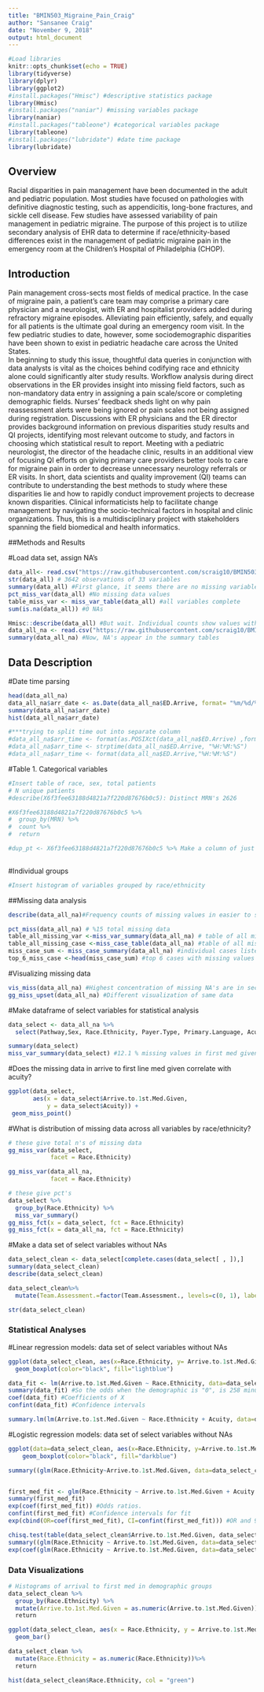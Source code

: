 ```yaml
---
title: "BMIN503_Migraine_Pain_Craig"
author: "Sansanee Craig"
date: "November 9, 2018"
output: html_document
---
```


```r
#Load libraries
knitr::opts_chunk$set(echo = TRUE)
library(tidyverse)
library(dplyr)
library(ggplot2)
#install.packages("Hmisc") #descriptive statistics package
library(Hmisc)
#install.packages("naniar") #missing variables package
library(naniar)
#install.packages("tableone") #categorical variables package
library(tableone)
#install.packages("lubridate") #date time package
library(lubridate)
```
## Overview
Racial disparities in pain management have been documented in the adult and pediatric population. Most studies have focused on pathologies with definitive diagnostic testing, such as appendicitis, long-bone fractures, and sickle cell disease. Few studies have assessed variability of pain management in pediatric migraine. The purpose of this project is to utilize secondary analysis of EHR data to determine if race/ethnicity-based differences exist in the management of pediatric migraine pain in the emergency room at the Children’s Hospital of Philadelphia (CHOP). 

## Introduction
Pain management cross-sects most fields of medical practice. In the case of migraine pain, a patient’s care team may comprise a primary care physician and a neurologist, with ER and hospitalist providers added during refractory migraine episodes. Alleviating pain efficiently, safely, and equally for all patients is the ultimate goal during an emergency room visit. In the few pediatric studies to date, however, some sociodemographic disparities have been shown to exist in pediatric headache care across the United States.  
In beginning to study this issue, thoughtful data queries in conjunction with data analysts is vital as the choices behind codifying race and ethnicity alone could significantly alter study results. Workflow analysis during direct observations in the ER provides insight into missing field factors, such as non-mandatory data entry in assigning a pain scale/score or completing demographic fields. Nurses’ feedback sheds light on why pain reassessment alerts were being ignored or pain scales not being assigned during registration. Discussions with ER physicians and the ER director provides background information on previous disparities study results and QI projects, identifying most relevant outcome to study, and factors in choosing which statistical result to report. Meeting with a pediatric neurologist, the director of the headache clinic, results in an additional view of focusing QI efforts on giving primary care providers better tools to care for migraine pain in order to decrease unnecessary neurology referrals or ER visits. 
In short, data scientists and quality improvement (QI) teams can contribute to understanding the best methods to study where these disparities lie and how to rapidly conduct improvement projects to decrease known disparities. Clinical informaticists help to facilitate change management by navigating the socio-technical factors in hospital and clinic organizations. Thus, this is a multidisciplinary project with stakeholders spanning the field biomedical and health informatics.

##Methods and Results

#Load data set, assign NA's
```r
data_all<- read.csv("https://raw.githubusercontent.com/scraig10/BMIN503_Final_Project/master/data_all_11_28_2018.csv", header=TRUE)
str(data_all) # 3642 observations of 33 variables
summary(data_all) #First glance, it seems there are no missing variables. 
pct_miss_var(data_all) #No missing data values
table_miss_var <- miss_var_table(data_all) #all variables complete 
sum(is.na(data_all)) #0 NAs

Hmisc::describe(data_all) #But wait. Individual counts show values with blanks and dashes
data_all_na <- read.csv("https://raw.githubusercontent.com/scraig10/BMIN503_Final_Project/master/data_all_11_28_2018.csv", header=T, na.strings=c(""," ","NA", "-")) #assign NAs to blanks, spaces, and dashes
summary(data_all_na) #Now, NA's appear in the summary tables
```

## Data Description

#Date time parsing
```r
head(data_all_na)
data_all_na$arr_date <- as.Date(data_all_na$ED.Arrive, format= "%m/%d/%Y")
summary(data_all_na$arr_date)
hist(data_all_na$arr_date)

#***trying to split time out into separate column
#data_all_na$arr_time <- format(as.POSIXct(data_all_na$ED.Arrive) ,format = "%H:%M:%S") 
#data_all_na$arr_time <- strptime(data_all_na$ED.Arrive, "%H:%M:%S")
#data_all_na$arr_time <- format(data_all_na$ED.Arrive,"%H:%M:%S")

```

#Table 1. Categorical variables
```r
#Insert table of race, sex, total patients
# N unique patients
#describe(X6f3fee63188d4821a7f220d87676b0c5): Distinct MRN's 2626

#X6f3fee63188d4821a7f220d87676b0c5 %>%
#  group_by(MRN) %>%
#  count %>%
#  return

#dup_pt <- X6f3fee63188d4821a7f220d87676b0c5 %>% Make a column of just duplicated mrn's, find the range and average counts for each pt who was seen more than once
  
```

#Individual groups
```r
#Insert histogram of variables grouped by race/ethnicity
```

##Missing data analysis
``` r
describe(data_all_na)#Frequency counts of missing values in easier to scan format

pct_miss(data_all_na) # %15 total missing data
table_all_missing_var <-miss_var_summary(data_all_na) # table of all missing variables with n and pct, in order
table_all_missing_case <-miss_case_table(data_all_na) #table of all missing values by case. Max values missing: 23.5% of cases had 4 values missing. #Max case with values missing: 1 case had 21 values missing
miss_case_sum <- miss_case_summary(data_all_na) #individual cases listed by total missing values
top_6_miss_case <-head(miss_case_sum) #top 6 cases with missing values
```

#Visualizing missing data
```r
vis_miss(data_all_na) #Highest concentration of missing NA's are in second med metrics and HCG, because not everyone gets a second med or HCG test. 
gg_miss_upset(data_all_na) #Different visualization of same data
```

#Make dataframe of select variables for statistical analysis
```r
data_select <- data_all_na %>%
  select(Pathway,Sex, Race.Ethnicity, Payer.Type, Primary.Language, Acuity,Arrive.to.1st.Med.Given, Dispo, Team.Assessment. )

summary(data_select)
miss_var_summary(data_select) #12.1 % missing values in first med given. Race and ethnicity has one case that has a missing value. Payer type missing 3.1%
```

#Does the missing data in arrive to first line med given correlate with acuity?
```r
ggplot(data_select,
       aes(x = data_select$Arrive.to.1st.Med.Given,
           y = data_select$Acuity)) +
 geom_miss_point()
```

#What is distribution of missing data across all variables by race/ethnicity?
```r
# these give total n's of missing data
gg_miss_var(data_select,
            facet = Race.Ethnicity)

gg_miss_var(data_all_na,
            facet = Race.Ethnicity)

# these give pct's
data_select %>%
  group_by(Race.Ethnicity) %>%
  miss_var_summary()
gg_miss_fct(x = data_select, fct = Race.Ethnicity)
gg_miss_fct(x = data_all_na, fct = Race.Ethnicity)

```

#Make a data set of select variables without NAs
```r
data_select_clean <- data_select[complete.cases(data_select[ , ]),]
summary(data_select_clean)
describe(data_select_clean)

data_select_clean%>%
  mutate(Team.Assessment.=factor(Team.Assessment., levels=c(0, 1), labels=c("no", "yes")))

str(data_select_clean)
```

### Statistical Analyses

#Linear regression models: data set of select variables without NAs
```r
ggplot(data_select_clean, aes(x=Race.Ethnicity, y= Arrive.to.1st.Med.Given))+
  geom_boxplot(color="black", fill="lightblue")

data_fit <- lm(Arrive.to.1st.Med.Given ~ Race.Ethnicity, data=data_select_clean)
summary(data_fit) #So the odds when the demographic is "0", is 258 minutes?
coef(data_fit) #Coefficients of X
confint(data_fit) #Confidence intervals

summary.lm(lm(Arrive.to.1st.Med.Given ~ Race.Ethnicity + Acuity, data=data_select_clean))

```

#Logistic regression models: data set of select variables without NAs
```r
ggplot(data=data_select_clean, aes(x=Race.Ethnicity, y=Arrive.to.1st.Med.Given)) +
    geom_boxplot(color="black", fill="darkblue")

summary((glm(Race.Ethnicity~Arrive.to.1st.Med.Given, data=data_select_clean, family=binomial())))


first_med_fit <- glm(Race.Ethnicity ~ Arrive.to.1st.Med.Given + Acuity + Payer.Type + Pathway + Team.Assessment. + Dispo , data=data_select_clean, family=binomial())
summary(first_med_fit)
exp(coef(first_med_fit)) #Odds ratios.
confint(first_med_fit) #Confidence intervals for fit
exp(cbind(OR=coef(first_med_fit), CI=confint(first_med_fit))) #OR and 95%CI

chisq.test(table(data_select_clean$Arrive.to.1st.Med.Given, data_select_clean$Race.Ethnicity)) 
summary((glm(Race.Ethnicity ~ Arrive.to.1st.Med.Given, data=data_select_clean, family=binomial())))
exp(coef(glm(Race.Ethnicity ~ Arrive.to.1st.Med.Given, data=data_select_clean, family=binomial()))) #Odds ratios
```

### Data Visualizations
```r
# Histograms of arrival to first med in demographic groups
data_select_clean %>%
  group_by(Race.Ethnicity) %>%
  mutate(Arrive.to.1st.Med.Given = as.numeric(Arrive.to.1st.Med.Given)) %>%
  return

ggplot(data_select_clean, aes(x = Race.Ethnicity, y = Arrive.to.1st.Med.Given)) +
  geom_bar()

data_select_clean %>%
  mutate(Race.Ethnicity = as.numeric(Race.Ethnicity))%>%
  return

hist(data_select_clean$Race.Ethnicity, col = "green")

```

